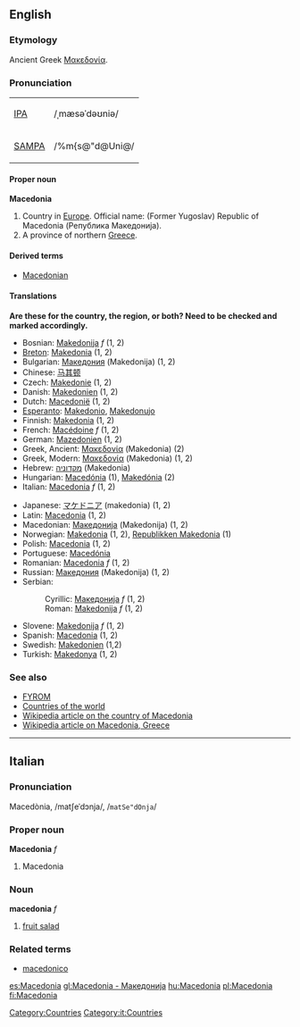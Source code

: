 ==English==
[[Category:Countries]]
{{Wikipedia}}
===Etymology===
Ancient Greek [[Μακεδονία]].

===Pronunciation===
{| border=1 cellpadding=5
| [[w:IPA|IPA]] || /ˌmæsəˈdəʊniə/
|-
| [[w:SAMPA|SAMPA]] || /%m{s@"d@Uni@/
|}

====Proper noun====
'''Macedonia'''

# Country in [[Europe]]. Official name: (Former Yugoslav) Republic of Macedonia (Република Македонија).
# A province of northern [[Greece]].

====Derived terms====
*[[Macedonian]]

====Translations====

'''Are these for the country, the region, or both?  Need to be checked and marked accordingly.'''
{{top}}
*Bosnian: [[Makedonija]] ''f'' (1, 2)
*[[Breton]]: [[Makedonia]] (1, 2)
*Bulgarian: [[Македония]] (Makedonija) (1, 2)
*Chinese: [[马其顿]]
*Czech: [[Makedonie]] (1, 2)
*Danish: [[Makedonien]] (1, 2)
*Dutch: [[Macedonië]] (1, 2)
*[[Esperanto]]: [[Makedonio]], [[Makedonujo]]
*Finnish: [[Makedonia]] (1, 2)
*French: [[Macédoine]] ''f'' (1, 2)
*German: [[Mazedonien]] (1, 2)
*Greek, Ancient: [[Μακεδονία]] (Makedonia) (2)
*Greek, Modern: [[Μακεδονία]] (Makedonia) (1, 2)
*Hebrew: [[מקדוניה]] (Makedonia)
*Hungarian: [[Macedónia]] (1), [[Makedónia]] (2)
*Italian: [[Macedonia]] ''f'' (1, 2)
{{mid}}
*Japanese: [[マケドニア]] (makedonia) (1, 2)
*Latin: [[Macedonia]] (1, 2) 
*Macedonian: [[Македонија]] (Makedonija) (1, 2)
*Norwegian: [[Makedonia]] (1, 2), [[Republikken Makedonia]] (1)
*Polish: [[Macedonia]] (1, 2)
*Portuguese: [[Macedónia]]
*Romanian: [[Macedonia]] ''f'' (1, 2)
*Russian: [[Македония]] (Makedonija) (1, 2)
*Serbian:
*:Cyrillic: [[Македонија]] ''f'' (1, 2)
*:Roman: [[Makedonija]] ''f'' (1, 2)
*Slovene: [[Makedonija]] ''f'' (1, 2)
*Spanish: [[Macedonia]] (1, 2)
*Swedish: [[Makedonien]] (1,2)
*Turkish: [[Makedonya]] (1, 2)
{{bottom}}

===See also===
*[[FYROM]]
*[[Countries of the world]]
*[[w:Republic of Macedonia|Wikipedia article on the country of Macedonia]]
*[[w:Macedonia|Wikipedia article on Macedonia, Greece]]
----

==Italian==
===Pronunciation===
Macedònia, /matʃeˈdɔnja/, /<tt>matSe"dOnja</tt>/
===Proper noun===
'''Macedonia''' ''f''
# Macedonia
===Noun===
'''macedonia'''  ''f''
# [[fruit salad]]
===Related terms===
*[[macedonico]]
[[Category:it:Countries]]

[[es:Macedonia]]
[[gl:Macedonia - Македонија]]
[[hu:Macedonia]]
[[pl:Macedonia]]
[[fi:Macedonia]]